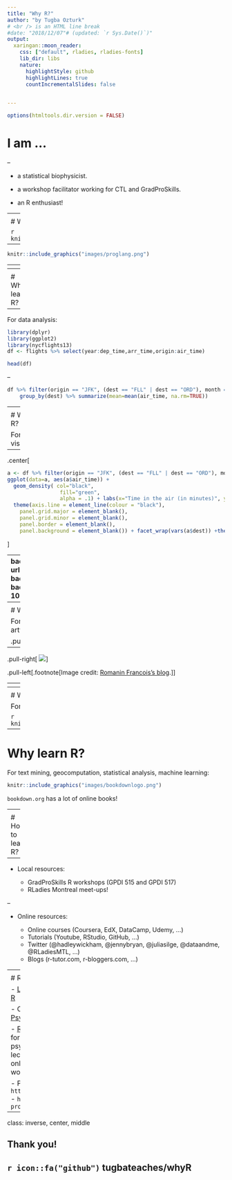 ```yaml
---
title: "Why R?"
author: "by Tugba Ozturk"
# <br /> is an HTML line break
#date: "2018/12/07"# (updated: `r Sys.Date()`)"
output:
  xaringan::moon_reader:
    css: ["default", rladies, rladies-fonts]
    lib_dir: libs
    nature:
      highlightStyle: github
      highlightLines: true
      countIncrementalSlides: false
      

---
```


```r
options(htmltools.dir.version = FALSE)
```

<!-- slide 1 --> 
# I am ...

--

- a statistical biophysicist.

- a workshop facilitator working for CTL and GradProSkills.

- an R enthusiast!


---
<!-- slide 2 --> 

# What is R?

```r
knitr::include_graphics("images/r.png")
```

--


```r
knitr::include_graphics("images/proglang.png")
```


---
<!-- slide 3 --> 

# What is R?

- robust and open source

- high level, easy-to-learn, simple syntax

- extendible (a lot of R packages)

- a vibrant community `r emo::ji("heart")`

- data analysis, data visualization, statistical analysis, machine learning, ...


---
<!-- slide 4 --> 

# Why learn R?

--

For data analysis:


```r
library(dplyr)
library(ggplot2)
library(nycflights13)
df <- flights %>% select(year:dep_time,arr_time,origin:air_time)
```


```r
head(df)
```


--

```r
df %>% filter(origin == "JFK", (dest == "FLL" | dest == "ORD"), month == 12) %>%
    group_by(dest) %>% summarize(mean=mean(air_time, na.rm=TRUE))
```


---
<!-- slide 5 --> 

# Why learn R?

For data visualization:

--

.center[
```r
a <- df %>% filter(origin == "JFK", (dest == "FLL" | dest == "ORD"), month == 12) %>% group_by(dest) 
ggplot(data=a, aes(a$air_time)) + 
  geom_density( col="black", 
                 fill="green", 
                 alpha = .1) + labs(x="Time in the air (in minutes)", y="Count") + theme_bw() +
  theme(axis.line = element_line(colour = "black"),
    panel.grid.major = element_blank(),
    panel.grid.minor = element_blank(),
    panel.border = element_blank(),
    panel.background = element_blank()) + facet_wrap(vars(a$dest)) +theme(strip.background = element_blank(), strip.placement = "outside")
```
]


---
background-image: url(images/gganimate.png)
background-size: 300px
background-position: 90% 10%

<!-- slide 6 --> 
# Why learn R?


For data visualization:

.center[

```r
library(ggplot2)
library(gganimate)
library(gapminder)

ggplot(gapminder, aes(gdpPercap, lifeExp, size = pop, colour = country)) +
  geom_point(alpha = 0.7, show.legend = FALSE) +
  scale_colour_manual(values = country_colors) +
  scale_size(range = c(2, 12)) +
  scale_x_log10() +
  facet_wrap(~continent) +
  # Here comes the gganimate specific bits
  labs(title = 'Year: {frame_time}', x = 'GDP per capita', y = 'Life Expectancy') +
  transition_time(year) +
  ease_aes('linear')


#if (knitr:::is_latex_output()) {
#  knitr::asis_output('\\url{....}')
#} else {
#  knitr::include_graphics("ggnaimateexample.gif") 
#}
```
]


---
<!-- slide 7 --> 

# Why learn R?

For making impressionist artwork:

.pull-left[
![](images/romanin1.jpg)]

--

.pull-right[
![](images/romanin2.jpg)]

.pull-left[.footnote[Image credit: [Romanin Francois's blog](http://romainfrancois.blog.free.fr/index.php?post/2010/11/12/What-would-impressionnists-do-with-R).]]


---
<!-- slide 8 --> 

# Why learn R?

For making dashboards, web applications:

```r
knitr::include_graphics("images/sihnydashboards.png")
```
.footnote[The image is taken from [here](https://appsilon.com/semantic-dashboard-new-open-source-r-shiny-package/).] 


---
<!-- slide 9 --> 

# Why learn R?

For increasing your academic visibility:

```r
knitr::include_graphics("images/website.png")
```

---
<!-- slide 10 --> 

# Why learn R?

For text mining, geocomputation, statistical analysis, machine learning:

```r
knitr::include_graphics("images/bookdownlogo.png")
```

`bookdown.org` has a lot of online books!


---
<!-- slide 12 --> 

# How to learn R?

--

- Local resources: 

    - GradProSkills R workshops (GPDI 515 and GPDI 517)
    - RLadies Montreal meet-ups! 
    
--

- Online resources:

    - Online courses (Coursera, EdX, DataCamp, Udemy, ...)
    - Tutorials (Youtube, RStudio, GitHub, ...)
    - Twitter (@hadleywickham, @jennybryan, @juliasilge, @dataandme, @RLadiesMTL, ...)
    - Blogs (r-tutor.com, r-bloggers.com, ...)


---
<!--slide 13-->

# R for Psychology

- [Learning Statistics with R](https://learningstatisticswithr.com/)

- Course notes for [Psychology Statistics](http://swirlstats.com/scn/Psychology_Statistics.html)

- [R-bloggers'](https://www.r-bloggers.com/learning-r-for-researchers-in-psychology/) suggestions for researchers in psychology (including lecture notes, mailing lists, online books and workshops)

- Popular websites:
    - `https://rpsychologist.com`
    - `https://personality-project.org/r`

---



class: inverse, center, middle

## Thank you!

## `r icon::fa("github")` tugbateaches/whyR 